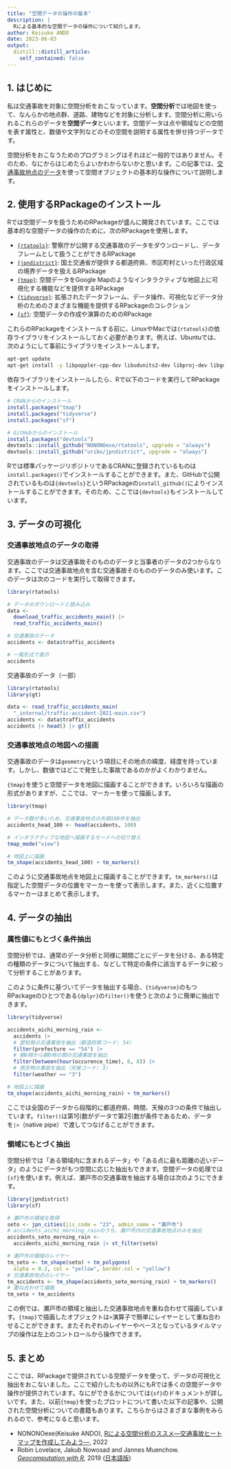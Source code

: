 ```yaml
---
title: "空間データの操作の基本"
description: |
  Rによる基本的な空間データの操作について紹介します。
author: Keisuke ANDO
date: 2023-06-03
output:
  distill::distill_article:
    self_contained: false
---
```


## 1. はじめに

私は交通事故を対象に空間分析をおこなっています。**空間分析**では地図を使って、なんらかの地点群、道路、建物などを対象に分析します。空間分析に用いられるこれらのデータを**空間データ**といいます。空間データは点や領域などの空間を表す属性と、数値や文字列などのその空間を説明する属性を併せ持つデータです。

空間分析をおこなうためのプログラミングはそれほど一般的ではありません。そのため、なにからはじめたらよいかわからないかと思います。この記事では、[交通事故地点のデータ](https://www.npa.go.jp/publications/statistics/koutsuu/opendata/index_opendata.html)を使って空間オブジェクトの基本的な操作について説明します。

## 2. 使用するRPackageのインストール

Rでは空間データを扱うためのRPackageが盛んに開発されています。ここでは基本的な空間データの操作のために、次のRPackageを使用します。

- [`{rtatools}`](https://github.com/NONONOexe/rtatools): 警察庁が公開する交通事故のデータをダウンロードし、データフレームとして扱うことができるRPackage
- [`{jpndistrict}`](https://www.rdocumentation.org/packages/jpndistrict/versions/0.2.0): 国土交通省が提供する都道府県、市区町村といった行政区域の境界データを扱えるRPackage
- [`{tmap}`](https://r-tmap.github.io/tmap/): 空間データをGoogle Mapのようなインタラクティブな地図上に可視化する機能などを提供するRPackage
- [`{tidyverse}`](https://www.tidyverse.org/): 拡張されたデータフレーム、データ操作、可視化などデータ分析のためのさまざまな機能を提供するRPackageのコレクション
- [`{sf}`](https://r-spatial.github.io/sf/): 空間データの作成や演算のためのRPackage

これらのRPackageをインストールする前に、LinuxやMacでは`{rtatools}`の依存ライブラリをインストールしておく必要があります。例えば、Ubuntuでは、次のようにして事前にライブラリをインストールします。

```sh
apt-get update
apt-get install -y libpoppler-cpp-dev libudunits2-dev libproj-dev libgdal-dev
```

依存ライブラリをインストールしたら、Rで以下のコードを実行してRPackageをインストールします。

```r
# CRANからのインストール
install.packages("tmap")
install.packages("tidyverse")
install.packages("sf")

# GitHubからのインストール
install.packages("devtools")
devtools::install_github("NONONOexe/rtatools", upgrade = "always")
devtools::install_github("uribo/jpndistrict", upgrade = "always")
```

Rでは標準パッケージリポジトリであるCRANに登録されているものは`install.packages()`でインストールすることができます。また、GitHubで公開されているものは`{devtools}`というRPackageの`install_github()`によりインストールすることができます。そのため、ここでは`{devtools}`もインストールしています。


## 3. データの可視化

### 交通事故地点のデータの取得

交通事故のデータは交通事故そのもののデータと当事者のデータの2つからなります。ここでは交通事故地点を含む交通事故そのもののデータのみ使います。このデータは次のコードを実行して取得できます。

```r
library(rtatools)

# データのダウンロードと読み込み
data <-
  download_traffic_accidents_main() |>
  read_traffic_accidents_main()

# 交通事故のデータ
accidents <- data$traffic_accidents

# 一覧形式で表示
accidents
```

[交通事故のデータ（一部）]{.table-caption}

```r
library(rtatools)
library(gt)

data <- read_traffic_accidents_main(
  "_internal/traffic-accident-2021-main.csv")
accidents <- data$traffic_accidents
accidents |> head() |> gt()
```

### 交通事故地点の地図への描画

交通事故のデータは`geometry`という項目にその地点の緯度、経度を持っています。しかし、数値ではどこで発生した事故であるのかがよくわかりません。

`{tmap}`を使うと空間データを地図に描画することができます。いろいろな描画の形式がありますが、ここでは、マーカーを使って描画します。

```r
library(tmap)

# データ数が多いため、交通事故地点の先頭100件を抽出
accidents_head_100 <- head(accidents, 100)

# インタラクティブな地図へ描画するモードへの切り替え
tmap_mode("view")

# 地図上に描画
tm_shape(accidents_head_100) + tm_markers()
```

このように交通事故地点を地図上に描画することができます。`tm_markers()`は指定した空間データの位置をマーカーを使って表示します。また、近くに位置するマーカーはまとめて表示します。


## 4. データの抽出

### 属性値にもとづく条件抽出

空間分析では、通常のデータ分析と同様に期間ごとにデータを分ける、ある特定の種類のデータについて抽出する、などして特定の条件に該当するデータに絞って分析することがあります。

このように条件に基づいてデータを抽出する場合、`{tidyverse}`のもつRPackageのひとつである`{dplyr}`の`filter()`を使うと次のように簡単に抽出できます。

```r
library(tidyverse)

accidents_aichi_morning_rain <-
  accidents |>
  # 愛知県の交通事故を抽出（都道府県コード: 54）
  filter(prefecture == "54") |>
  # 朝6時から朝8時の間の交通事故を抽出
  filter(between(hour(occurence_time), 6, 8)) |>
  # 雨天時の事故を抽出（天候コード: 3）
  filter(weather == "3")

# 地図上に描画
tm_shape(accidents_aichi_morning_rain) + tm_markers()
```

ここでは全国のデータから段階的に都道府県、時間、天候の3つの条件で抽出しています。`filter()`は第1引数がデータで第2引数が条件であるため、データを`|>`（native pipe）で渡してつなげることができます。

### 領域にもとづく抽出

空間分析では「ある領域内に含まれるデータ」や「ある点に最も距離の近いデータ」のようにデータがもつ空間に応じた抽出もできます。空間データの処理では`{sf}`を使います。例えば、瀬戸市の交通事故を抽出する場合は次のようにできます。

```r
library(jpndistrict)
library(sf)

# 瀬戸市の領域を取得
seto <- jpn_cities(jis_code = "23", admin_name = "瀬戸市")
# accidents_aichi_morning_rainのうち、瀬戸市内の交通事故地点のみを抽出
accidents_seto_morning_rain <-
  accidents_aichi_morning_rain |> st_filter(seto)

# 瀬戸市の領域のレイヤー
tm_seto <- tm_shape(seto) + tm_polygons(
  alpha = 0.2, col = "yellow", border.col = "yellow")
# 交通事故地点のレイヤー
tm_accidents <- tm_shape(accidents_seto_morning_rain) + tm_markers()
# 重ね合わせて描画
tm_seto + tm_accidents
```

この例では、瀬戸市の領域と抽出した交通事故地点を重ね合わせて描画しています。`{tmap}`で描画したオブジェクトは`+`演算子で簡単にレイヤーとして重ね合わせることができます。またそれぞれのレイヤーやベースとなっているタイルマップの操作は左上のコントロールから操作できます。


## 5. まとめ

ここでは、RPackageで提供されている空間データを使って、データの可視化と抽出をおこないました。ここで紹介したもの以外にもRでは多くの空間データや操作が提供されています。なにができるかについては`{sf}`のドキュメントが詳しいです。また、以前`{tmap}`を使ったプロットについて書いた以下の記事や、公開された空間分析についての書籍もあります。こちらからはさまざまな事例をみられるので、参考になると思います。

- NONONOexe(Keisuke ANDO), [Rによる空間分析のススメ―交通事故ヒートマップを作成してみよう―](https://zenn.dev/nononoexe/articles/recommendations-for-spatial-analysis-with-r), 2022
- Robin Lovelace, Jakub Nowosad and Jannes Muenchow. [*Geocomputation with R*](https://geocompr.robinlovelace.net/), 2019 ([日本語版](http://babayoshihiko.ddns.net/geo/))

